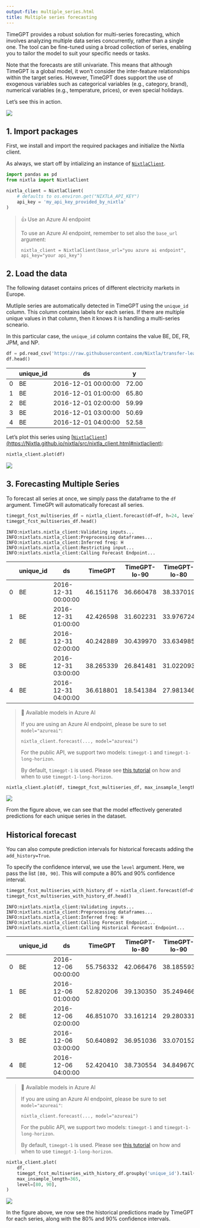```yaml
---
output-file: multiple_series.html
title: Multiple series forecasting
---
```



TimeGPT provides a robust solution for multi-series forecasting, which
involves analyzing multiple data series concurrently, rather than a
single one. The tool can be fine-tuned using a broad collection of
series, enabling you to tailor the model to suit your specific needs or
tasks.

Note that the forecasts are still univariate. This means that although
TimeGPT is a global model, it won’t consider the inter-feature
relationships within the target series. However, TimeGPT does support
the use of exogenous variables such as categorical variables (e.g.,
category, brand), numerical variables (e.g., temperature, prices), or
even special holidays.

Let’s see this in action.

[![](https://colab.research.google.com/assets/colab-badge.svg)](https://colab.research.google.com/github/Nixtla/nixtla/blob/main/nbs/docs/tutorials/05_multiple_series.ipynb)

## 1. Import packages

First, we install and import the required packages and initialize the
Nixtla client.

As always, we start off by intializing an instance of
[`NixtlaClient`](https://Nixtla.github.io/nixtla/src/nixtla_client.html#nixtlaclient).

```python
import pandas as pd
from nixtla import NixtlaClient
```


```python
nixtla_client = NixtlaClient(
    # defaults to os.environ.get("NIXTLA_API_KEY")
    api_key = 'my_api_key_provided_by_nixtla'
)
```

> 👍 Use an Azure AI endpoint
>
> To use an Azure AI endpoint, remember to set also the `base_url`
> argument:
>
> `nixtla_client = NixtlaClient(base_url="you azure ai endpoint", api_key="your api_key")`

## 2. Load the data

The following dataset contains prices of different electricity markets
in Europe.

Mutliple series are automatically detected in TimeGPT using the
`unique_id` column. This column contains labels for each series. If
there are multiple unique values in that column, then it knows it is
handling a multi-series scneario.

In this particular case, the `unique_id` column contains the value BE,
DE, FR, JPM, and NP.

```python
df = pd.read_csv('https://raw.githubusercontent.com/Nixtla/transfer-learning-time-series/main/datasets/electricity-short.csv')
df.head()
```

|     | unique_id | ds                  | y     |
|-----|-----------|---------------------|-------|
| 0   | BE        | 2016-12-01 00:00:00 | 72.00 |
| 1   | BE        | 2016-12-01 01:00:00 | 65.80 |
| 2   | BE        | 2016-12-01 02:00:00 | 59.99 |
| 3   | BE        | 2016-12-01 03:00:00 | 50.69 |
| 4   | BE        | 2016-12-01 04:00:00 | 52.58 |

Let’s plot this series using
[\[`NixtlaClient`\](https://Nixtla.github.io/nixtla/src/nixtla_client.html#nixtlaclient)](https://nixtlaverse.nixtla.io/nixtla/nixtla_client.html#nixtlaclient):

```python
nixtla_client.plot(df)
```

![](/nixtla/docs/tutorials/05_multiple_series_files/figure-markdown_strict/cell-6-output-1.png)

## 3. Forecasting Multiple Series

To forecast all series at once, we simply pass the dataframe to the `df`
argument. TimeGPt will automatically forecast all series.

```python
timegpt_fcst_multiseries_df = nixtla_client.forecast(df=df, h=24, level=[80, 90])
timegpt_fcst_multiseries_df.head()
```

``` text
INFO:nixtlats.nixtla_client:Validating inputs...
INFO:nixtlats.nixtla_client:Preprocessing dataframes...
INFO:nixtlats.nixtla_client:Inferred freq: H
INFO:nixtlats.nixtla_client:Restricting input...
INFO:nixtlats.nixtla_client:Calling Forecast Endpoint...
```

|  | unique_id | ds | TimeGPT | TimeGPT-lo-90 | TimeGPT-lo-80 | TimeGPT-hi-80 | TimeGPT-hi-90 |
|----|----|----|----|----|----|----|----|
| 0 | BE | 2016-12-31 00:00:00 | 46.151176 | 36.660478 | 38.337019 | 53.965334 | 55.641875 |
| 1 | BE | 2016-12-31 01:00:00 | 42.426598 | 31.602231 | 33.976724 | 50.876471 | 53.250964 |
| 2 | BE | 2016-12-31 02:00:00 | 40.242889 | 30.439970 | 33.634985 | 46.850794 | 50.045809 |
| 3 | BE | 2016-12-31 03:00:00 | 38.265339 | 26.841481 | 31.022093 | 45.508585 | 49.689197 |
| 4 | BE | 2016-12-31 04:00:00 | 36.618801 | 18.541384 | 27.981346 | 45.256256 | 54.696218 |

> 📘 Available models in Azure AI
>
> If you are using an Azure AI endpoint, please be sure to set
> `model="azureai"`:
>
> `nixtla_client.forecast(..., model="azureai")`
>
> For the public API, we support two models: `timegpt-1` and
> `timegpt-1-long-horizon`.
>
> By default, `timegpt-1` is used. Please see [this
> tutorial](https://docs.nixtla.io/docs/tutorials-long_horizon_forecasting)
> on how and when to use `timegpt-1-long-horizon`.

```python
nixtla_client.plot(df, timegpt_fcst_multiseries_df, max_insample_length=365, level=[80, 90])
```

![](/nixtla/docs/tutorials/05_multiple_series_files/figure-markdown_strict/cell-8-output-1.png)

From the figure above, we can see that the model effectively generated
predictions for each unique series in the dataset.

## Historical forecast

You can also compute prediction intervals for historical forecasts
adding the `add_history=True`.

To specify the confidence interval, we use the `level` argument. Here,
we pass the list `[80, 90]`. This will compute a 80% and 90% confidence
interval.

```python
timegpt_fcst_multiseries_with_history_df = nixtla_client.forecast(df=df, h=24, level=[80, 90], add_history=True)
timegpt_fcst_multiseries_with_history_df.head()
```

``` text
INFO:nixtlats.nixtla_client:Validating inputs...
INFO:nixtlats.nixtla_client:Preprocessing dataframes...
INFO:nixtlats.nixtla_client:Inferred freq: H
INFO:nixtlats.nixtla_client:Calling Forecast Endpoint...
INFO:nixtlats.nixtla_client:Calling Historical Forecast Endpoint...
```

|  | unique_id | ds | TimeGPT | TimeGPT-lo-80 | TimeGPT-lo-90 | TimeGPT-hi-80 | TimeGPT-hi-90 |
|----|----|----|----|----|----|----|----|
| 0 | BE | 2016-12-06 00:00:00 | 55.756332 | 42.066476 | 38.185593 | 69.446188 | 73.327072 |
| 1 | BE | 2016-12-06 01:00:00 | 52.820206 | 39.130350 | 35.249466 | 66.510062 | 70.390946 |
| 2 | BE | 2016-12-06 02:00:00 | 46.851070 | 33.161214 | 29.280331 | 60.540926 | 64.421810 |
| 3 | BE | 2016-12-06 03:00:00 | 50.640892 | 36.951036 | 33.070152 | 64.330748 | 68.211632 |
| 4 | BE | 2016-12-06 04:00:00 | 52.420410 | 38.730554 | 34.849670 | 66.110266 | 69.991150 |

> 📘 Available models in Azure AI
>
> If you are using an Azure AI endpoint, please be sure to set
> `model="azureai"`:
>
> `nixtla_client.forecast(..., model="azureai")`
>
> For the public API, we support two models: `timegpt-1` and
> `timegpt-1-long-horizon`.
>
> By default, `timegpt-1` is used. Please see [this
> tutorial](https://docs.nixtla.io/docs/tutorials-long_horizon_forecasting)
> on how and when to use `timegpt-1-long-horizon`.

```python
nixtla_client.plot(
    df, 
    timegpt_fcst_multiseries_with_history_df.groupby('unique_id').tail(365 + 24), 
    max_insample_length=365, 
    level=[80, 90],
)
```

![](/nixtla/docs/tutorials/05_multiple_series_files/figure-markdown_strict/cell-10-output-1.png)

In the figure above, we now see the historical predictions made by
TimeGPT for each series, along with the 80% and 90% confidence
intervals.

